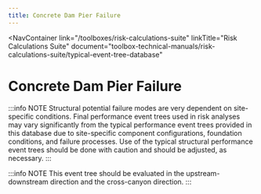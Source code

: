 ```yaml
---
title: Concrete Dam Pier Failure
---
```



<NavContainer
  link="/toolboxes/risk-calculations-suite"
  linkTitle="Risk Calculations Suite"
  document="toolbox-technical-manuals/risk-calculations-suite/typical-event-tree-database"
></NavContainer>

# Concrete Dam Pier Failure

:::info NOTE
Structural potential failure modes are very dependent on site-specific conditions. Final performance event trees used in risk analyses
may vary significantly from the typical performance event trees provided in this database due to site-specific component configurations,
foundation conditions, and failure processes. Use of the typical structural performance event trees should be done with caution and
should be adjusted, as necessary.
:::

<FigureNoRef 
    src="/figures/toolbox-technical-manuals/risk-calculations-suite/typical-event-tree-database/v1.2/Concrete-Dam-Pier-Failure.png" 
    alt="Concrete Dam Pier Failure event tree" />

:::info NOTE
This event tree should be evaluated in the upstream-downstream direction and the cross-canyon direction.
:::
